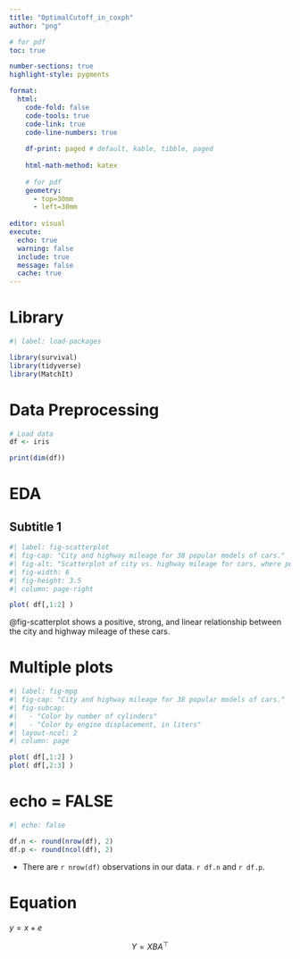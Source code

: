 ```yaml
---
title: "OptimalCutoff_in_coxph"
author: "png"

# for pdf
toc: true

number-sections: true
highlight-style: pygments

format:
  html:
    code-fold: false
    code-tools: true
    code-link: true
    code-line-numbers: true
    
    df-print: paged # default, kable, tibble, paged
    
    html-math-method: katex
    
    # for pdf
    geometry: 
      - top=30mm
      - left=30mm
    
editor: visual
execute:
  echo: true
  warning: false
  include: true
  message: false
  cache: true
---
```


# Library

```r
#| label: load-packages

library(survival)
library(tidyverse)
library(MatchIt)

```

# Data Preprocessing

```r

# Load data
df <- iris

print(dim(df))


```


# EDA

## Subtitle 1

```r
#| label: fig-scatterplot
#| fig-cap: "City and highway mileage for 38 popular models of cars."
#| fig-alt: "Scatterplot of city vs. highway mileage for cars, where points are colored by the number of cylinders. The plot displays a positive, linear, and strong relationship between city and highway mileage, and mileage increases as the number cylinders decreases."
#| fig-width: 6
#| fig-height: 3.5
#| column: page-right

plot( df[,1:2] )

```

\@fig-scatterplot shows a positive, strong, and linear relationship between the city and highway mileage of these cars.


# Multiple plots

```r
#| label: fig-mpg
#| fig-cap: "City and highway mileage for 38 popular models of cars."
#| fig-subcap:
#|   - "Color by number of cylinders"
#|   - "Color by engine displacement, in liters"
#| layout-ncol: 2
#| column: page

plot( df[,1:2] )
plot( df[,2:3] )

```

# echo = FALSE

```r
#| echo: false

df.n <- round(nrow(df), 2)
df.p <- round(ncol(df), 2)
```

- There are `r nrow(df)` observations in our data. `r df.n` and `r df.p`.


# Equation

$y = x + e$

$$
Y = X B A^\top
$$
